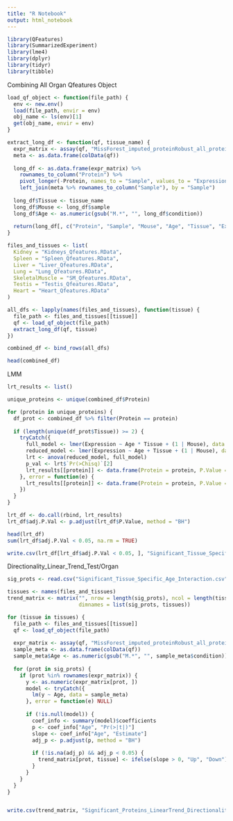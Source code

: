 ---
title: "R Notebook"
output: html_notebook
---

```{r}
library(QFeatures)
library(SummarizedExperiment)
library(lme4)
library(dplyr)
library(tidyr)
library(tibble)
```

Combining All Organ Qfeatures Object
```{r}

load_qf_object <- function(file_path) {
  env <- new.env()
  load(file_path, envir = env)
  obj_name <- ls(env)[1]
  get(obj_name, envir = env)
}

extract_long_df <- function(qf, tissue_name) {
  expr_matrix <- assay(qf, "MissForest_imputed_proteinRobust_all_proteins")
  meta <- as.data.frame(colData(qf))
  
  long_df <- as.data.frame(expr_matrix) %>%
    rownames_to_column("Protein") %>%
    pivot_longer(-Protein, names_to = "Sample", values_to = "Expression") %>%
    left_join(meta %>% rownames_to_column("Sample"), by = "Sample")
  
  long_df$Tissue <- tissue_name
  long_df$Mouse <- long_df$sample
  long_df$Age <- as.numeric(gsub("M.*", "", long_df$condition))
  
  return(long_df[, c("Protein", "Sample", "Mouse", "Age", "Tissue", "Expression")])
}

files_and_tissues <- list(
  Kidney = "Kidneys_Qfeatures.RData",
  Spleen = "Spleen_Qfeatures.RData",
  Liver = "Liver_Qfeatures.RData",
  Lung = "Lung_Qfeatures.RData",
  SkeletalMuscle = "SM_Qfeatures.RData",
  Testis = "Testis_Qfeatures.RData",
  Heart = "Heart_Qfeatures.RData"
)

all_dfs <- lapply(names(files_and_tissues), function(tissue) {
  file_path <- files_and_tissues[[tissue]]
  qf <- load_qf_object(file_path)
  extract_long_df(qf, tissue)
})

combined_df <- bind_rows(all_dfs)

head(combined_df)
```


LMM
```{r}
lrt_results <- list()

unique_proteins <- unique(combined_df$Protein)

for (protein in unique_proteins) {
  df_prot <- combined_df %>% filter(Protein == protein)
  
  if (length(unique(df_prot$Tissue)) >= 2) {
    tryCatch({
      full_model <- lmer(Expression ~ Age * Tissue + (1 | Mouse), data = df_prot, REML = FALSE)
      reduced_model <- lmer(Expression ~ Age + Tissue + (1 | Mouse), data = df_prot, REML = FALSE)
      lrt <- anova(reduced_model, full_model)
      p_val <- lrt$`Pr(>Chisq)`[2]
      lrt_results[[protein]] <- data.frame(Protein = protein, P.Value = p_val)
    }, error = function(e) {
      lrt_results[[protein]] <- data.frame(Protein = protein, P.Value = NA)
    })
  }
}

lrt_df <- do.call(rbind, lrt_results)
lrt_df$adj.P.Val <- p.adjust(lrt_df$P.Value, method = "BH")

head(lrt_df)
sum(lrt_df$adj.P.Val < 0.05, na.rm = TRUE)

write.csv(lrt_df[lrt_df$adj.P.Val < 0.05, ], "Significant_Tissue_Specific_Age_Interaction.csv", row.names = FALSE)

```


Directionality_Linear_Trend_Test/Organ
```{r}
sig_prots <- read.csv("Significant_Tissue_Specific_Age_Interaction.csv")$Protein

tissues <- names(files_and_tissues)
trend_matrix <- matrix("", nrow = length(sig_prots), ncol = length(tissues),
                       dimnames = list(sig_prots, tissues))

for (tissue in tissues) {
  file_path <- files_and_tissues[[tissue]]
  qf <- load_qf_object(file_path)
  
  expr_matrix <- assay(qf, "MissForest_imputed_proteinRobust_all_proteins")
  sample_meta <- as.data.frame(colData(qf))
  sample_meta$Age <- as.numeric(gsub("M.*", "", sample_meta$condition))
  
  for (prot in sig_prots) {
    if (prot %in% rownames(expr_matrix)) {
      y <- as.numeric(expr_matrix[prot, ])
      model <- tryCatch({
        lm(y ~ Age, data = sample_meta)
      }, error = function(e) NULL)
      
      if (!is.null(model)) {
        coef_info <- summary(model)$coefficients
        p <- coef_info["Age", "Pr(>|t|)"]
        slope <- coef_info["Age", "Estimate"]
        adj_p <- p.adjust(p, method = "BH")
        
        if (!is.na(adj_p) && adj_p < 0.05) {
          trend_matrix[prot, tissue] <- ifelse(slope > 0, "Up", "Down")
        }
      }
    }
  }
}


write.csv(trend_matrix, "Significant_Proteins_LinearTrend_Directionality_Matrix.csv", quote = FALSE)

```
